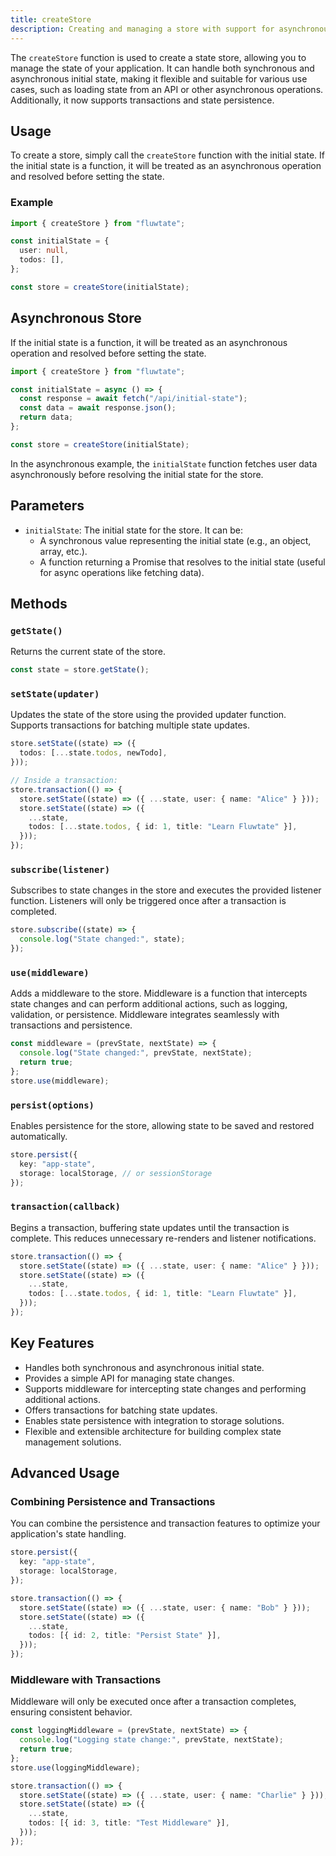 ```yaml
---
title: createStore
description: Creating and managing a store with support for asynchronous initial state, transactions, and persistence.
---
```


The `createStore` function is used to create a state store, allowing you to manage the state of your application. It can handle both synchronous and asynchronous initial state, making it flexible and suitable for various use cases, such as loading state from an API or other asynchronous operations. Additionally, it now supports transactions and state persistence.

## Usage

To create a store, simply call the `createStore` function with the initial state. If the initial state is a function, it will be treated as an asynchronous operation and resolved before setting the state.

### Example

```ts
import { createStore } from "fluwtate";

const initialState = {
  user: null,
  todos: [],
};

const store = createStore(initialState);
```

## Asynchronous Store

If the initial state is a function, it will be treated as an asynchronous operation and resolved before setting the state.

```ts
import { createStore } from "fluwtate";

const initialState = async () => {
  const response = await fetch("/api/initial-state");
  const data = await response.json();
  return data;
};

const store = createStore(initialState);
```

In the asynchronous example, the `initialState` function fetches user data asynchronously before resolving the initial state for the store.

## Parameters

- `initialState`: The initial state for the store. It can be:
  - A synchronous value representing the initial state (e.g., an object, array, etc.).
  - A function returning a Promise that resolves to the initial state (useful for async operations like fetching data).

## Methods

### `getState()`

Returns the current state of the store.

```ts
const state = store.getState();
```

### `setState(updater)`

Updates the state of the store using the provided updater function. Supports transactions for batching multiple state updates.

```ts
store.setState((state) => ({
  todos: [...state.todos, newTodo],
}));

// Inside a transaction:
store.transaction(() => {
  store.setState((state) => ({ ...state, user: { name: "Alice" } }));
  store.setState((state) => ({
    ...state,
    todos: [...state.todos, { id: 1, title: "Learn Fluwtate" }],
  }));
});
```

### `subscribe(listener)`

Subscribes to state changes in the store and executes the provided listener function. Listeners will only be triggered once after a transaction is completed.

```ts
store.subscribe((state) => {
  console.log("State changed:", state);
});
```

### `use(middleware)`

Adds a middleware to the store. Middleware is a function that intercepts state changes and can perform additional actions, such as logging, validation, or persistence. Middleware integrates seamlessly with transactions and persistence.

```ts
const middleware = (prevState, nextState) => {
  console.log("State changed:", prevState, nextState);
  return true;
};
store.use(middleware);
```

### `persist(options)`

Enables persistence for the store, allowing state to be saved and restored automatically.

```ts
store.persist({
  key: "app-state",
  storage: localStorage, // or sessionStorage
});
```

### `transaction(callback)`

Begins a transaction, buffering state updates until the transaction is complete. This reduces unnecessary re-renders and listener notifications.

```ts
store.transaction(() => {
  store.setState((state) => ({ ...state, user: { name: "Alice" } }));
  store.setState((state) => ({
    ...state,
    todos: [...state.todos, { id: 1, title: "Learn Fluwtate" }],
  }));
});
```

## Key Features

- Handles both synchronous and asynchronous initial state.
- Provides a simple API for managing state changes.
- Supports middleware for intercepting state changes and performing additional actions.
- Offers transactions for batching state updates.
- Enables state persistence with integration to storage solutions.
- Flexible and extensible architecture for building complex state management solutions.

## Advanced Usage

### Combining Persistence and Transactions

You can combine the persistence and transaction features to optimize your application's state handling.

```ts
store.persist({
  key: "app-state",
  storage: localStorage,
});

store.transaction(() => {
  store.setState((state) => ({ ...state, user: { name: "Bob" } }));
  store.setState((state) => ({
    ...state,
    todos: [{ id: 2, title: "Persist State" }],
  }));
});
```

### Middleware with Transactions

Middleware will only be executed once after a transaction completes, ensuring consistent behavior.

```ts
const loggingMiddleware = (prevState, nextState) => {
  console.log("Logging state change:", prevState, nextState);
  return true;
};
store.use(loggingMiddleware);

store.transaction(() => {
  store.setState((state) => ({ ...state, user: { name: "Charlie" } }));
  store.setState((state) => ({
    ...state,
    todos: [{ id: 3, title: "Test Middleware" }],
  }));
});
```
